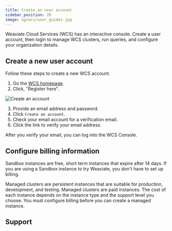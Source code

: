 ```yaml
---
title: Create an user account
sidebar_position: 20
image: og/wcs/user_guides.jpg
---
```


Weaviate Cloud Services (WCS) has an interactive console. Create a user account, then login to manage WCS clusters, run queries, and configure your organization details. 

## Create a new user account

Follow these steps to create a new WCS account.

1. Go the [WCS homepage](https://console.weaviate.cloud).
1. Click, "Register here".

![Create an account](./img/wcs-landing-page-register.jpg)

3. Provide an email address and password.
1. Click `Create an account`.
1. Check your email account for a verification email.
1. Click the link to verify your email address.

After you verify your email, you can log into the WCS Console.

## Configure billing information

Sandbox instances are free, short term instances that expire after 14 days. If you are using a Sandbox instance to try Weaviate, you don't have to set up billing. 

Managed clusters are persistent instances that are suitable for production, development, and testing. Managed clusters are paid instances. The cost of each instance depends on the instance type and the support level you choose. You must configure billing before you can create a managed instance.

## Support


<SupportAndTrouble />